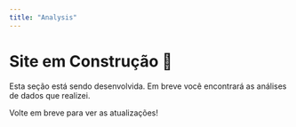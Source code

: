 ```yaml
---
title: "Analysis"
---
```


# Site em Construção 🚧

Esta seção está sendo desenvolvida. Em breve você encontrará as análises de dados que realizei.

Volte em breve para ver as atualizações!